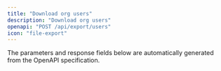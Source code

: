 ```yaml
---
title: "Download org users"
description: "Download org users"
openapi: "POST /api/export/users"
icon: "file-export"
---
```


<Note>
The parameters and response fields below are automatically generated from the OpenAPI specification.
</Note>
